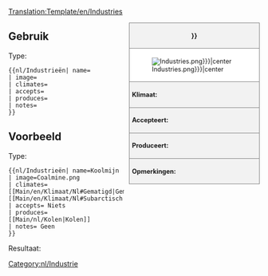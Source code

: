 <!--
This is a Template for Industries. '''DO NOT EDIT THIS PAGE''', edit the specific article instead.
--><noinclude>[[Translation:Template/en/Industries]]{{en/-}}</noinclude><!--
--><div style="float:right; width:260px; font-size:90%; border:1px solid gray; background-color:#f2f2f2; margin-left:10px; margin-bottom:10px">
<div style="text-align:center; border-bottom:1px solid gray; padding:5px"><strong>{{{name|{{PAGENAME}}}}}</strong></div>
<div style="background-color:white; padding:5px">[[File:en/.{{{image|Industries.png}}}|center]]</div>
<div style="border-top:1px solid gray; padding:5px"><strong>Klimaat:</strong> {{{climates}}}</div>
<div style="border-top:1px solid gray; padding:5px"><strong>Accepteert:</strong> {{{accepts}}}</div>
<div style="border-top:1px solid gray; padding:5px"><strong>Produceert:</strong> {{{produces}}}</div>
<div style="border-top:1px solid gray; padding:5px"><strong>Opmerkingen:</strong> {{{notes|}}}</div>
</div><noinclude>

{{en/-}}
==Gebruik==
Type:
<pre>{{nl/Industrieën| name=
| image=
| climates=
| accepts=
| produces=
| notes=
}}</pre>

==Voorbeeld==
Type:
<pre>{{nl/Industrieën| name=Koolmijn
| image=Coalmine.png
| climates=[[Main/en/Klimaat/Nl#Gematigd|Gematigd]], [[Main/en/Klimaat/Nl#Subarctisch|Subarctisch]]
| accepts= Niets
| produces= [[Main/nl/Kolen|Kolen]]
| notes= Geen
}}</pre>
Resultaat:
{{nl/Industrieën| name=Koolmijn
| image=Coalmine.png
| climates=[[Main/en/Klimaat/Nl#Gematigd|Gematigd]], [[Main/en/Klimaat/Nl#Subarctisch|Subarctisch]]
| accepts= Niets
| produces= [[Main/nl/Kolen|Kolen]]
| notes= Geen
}}
</noinclude><includeonly>
[[Category:nl/Industrie]]</includeonly>